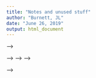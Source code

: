```yaml
---
title: "Notes and unused stuff"
author: "Burnett, JL"
date: "June 26, 2019"
output: html_document
---
```


<!-- # END UPDATES HERE IGNORE THE RESTTTTTT -->

<!-- ## Module 1: Tenents of Reproducible Research  -->
<!-- ### Objectives:   -->
<!-- - Explain the components and benefits of reproducibility -->
<!-- - Identify opportunities to improve the reproducibility and openness of research projects and end-products -->

<!-- ### Schedule -->

<!-- Week 1: Reproducibility 101    -->

<!-- - Lecture:  -->
<!--     - Review essential components (documentation, organization, automation, and disemmination) and benefits of reproducible research.  -->
<!-- - Readings:   -->
<!--     - [Reproducibility crsis](https://www.nature.com/news/1-500-scientists-lift-the-lid-on-reproducibility-1.19970) -->
<!--     - Explore the cartoons and posts at [Why open research?](http://whyopenresearch.org/index.html) -->
<!--     <!-- - Optional: [visit additional resources at C. Bahlai's course page](https://github.com/cbahlai/OSRR_course) --> -->
<!-- - Lab *(optional this week only)*: -->
<!--         - The basics of R Studio.  -->
<!--         - Q & A for R and R Studio -->

<!-- Week 2: Documentation   -->

<!-- - Mini-lecture and discussion:  -->
<!--     - Introduce the idea of proper and reproducible documentation  -->
<!--     - -->

<!-- Week 2: Organization and Digital Project Management -->

<!-- - Discussion: Components and benefits of project management.   -->
<!-- - In-class assignments: Assign lead discussion papers/topics  -->
<!-- - Lab: Overview of and project management in R Studio. -->
<!-- - Readings: [This article](https://journals.plos.org/ploscompbiol/article?id=10.1371/journal.pcbi.1000424) -->



<!-- Week 3: Collaboration 101  -->

<!-- - Discussion: Components of and benefits to collaboration. Best practices in collaborative research projects.  -->
<!-- - Readings: <inssert readings..definitely need some>[](https://esajournals.onlinelibrary.wiley.com/doi/full/10.1890/130001) -->
<!-- - Homework: Identify potential lead discussion papers/topics  -->

<!-- ## Module 2: Tools and Skills for Collaboration and Reproducibility  -->

<!-- ### Objectives:  -->
<!-- - Explain the components and benefits of collaboration in research endeavors -->
<!-- - Identify opportunities for collaboration -->
<!-- - Learn and develop effective communication skills for communicating science -->
<!-- - Discuss good practice for creating and working in an inclusive and collaborative research project -->


<!-- ### Schedule   -->

<!-- Week 4: Collaboration -->

<!-- Week 4: Tools for bibliographies (e.g. Zotero)  writing (Simuldocs, GoogleDrive, Overleaf),  -->
<!-- - Discussion:   -->
<!-- - In-class assignments:   -->
<!-- - Readings:  -->
<!-- - Lab:   -->
<!-- - Homework: -->

<!-- Week 5: GitHub  -->
<!-- - Discussion: student #   -->

<!-- - Homework: Prepare 2-minute pitch (no electronic visuals) of research interests (memorization not required!).   -->
<!-- - In-class assignments: Present pitches. Identify potential collaborators.  -->

<!-- - Lab: Tools for general communication (email, Slack, etc.)   -->

<!-- Week 4: Collaboration: Brainstorming and Communication  -->
<!-- - Discussion:  Brainstorming, inforamtion sharing, and communication within the group -->
<!-- <!-- - In-class assignments:   --> -->
<!-- <!-- - Readings:  --> -->
<!-- - Lab: Identify groups. Brainstorming session for proejct ideas -->
<!-- <!-- - Homework: --> -->

<!-- Week 5: Collaboration: Code- and Result Sharing  -->
<!-- - Discussion:  student # 1 (e.g., tools for collaboration paper; Special Feature in Ecological Informatics) -->
<!-- <!-- - In-class assignments:   --> -->
<!-- - Readings:  -->
<!-- - Lab:  Practice sharing code using GitHub, email, or other cloud storage -->
<!-- - Homework: Identify the tools the group will use to communicate -->

<!-- Week 6: Team Dynamics: Identifying Roles, Leadership, Authorship, Inclusivity     -->
<!-- - Discussion:  student #2 (e.g., digital vs. in-person collaboration dynamics) -->
<!-- - In-class assignments:   -->
<!-- - Readings:  -->
<!-- - Lab:   -->
<!-- - Homework:  -->

<!-- Week 8  -->
<!-- - Discussion:   -->
<!-- - In-class assignments:   -->
<!-- - Readings:  -->
<!-- - Lab:   -->
<!-- - Homework: -->


<!-- ## Module 3: Sharing and Archiving Research   -->

<!-- ### Objectives -->

<!-- -  -->
<!-- -  -->
<!-- -  -->

<!-- ### Schedule  -->

<!-- Week 9:  -->
<!-- - Discussion:   -->
<!-- - In-class assignments:   -->
<!-- - Readings:  -->
<!-- - Lab:   -->
<!-- - Homework: -->

<!-- Week 10:  -->
<!-- - Discussion:   -->
<!-- - In-class assignments:   -->
<!-- - Readings:  -->
<!-- - Lab:   -->
<!-- - Homework: -->

<!-- Week 11: Group projects -->
<!-- - Discussion:   -->

<!-- - In-class assignments:   -->
<!-- - Readings:  -->
<!-- - Lab:   -->
<!-- - Homework: -->

<!-- Week 12: Peer reviews: what is and how to -->
<!-- - Discussion:   -->
<!-- - In-class assignments:   -->
<!-- - Readings:  -->
<!-- - Lab:   -->
<!-- - Homework: -->

<!-- Week 13: Project presentations -->
<!-- - Discussion:   -->
<!-- - In-class assignments:   -->
<!-- - Readings:  -->
<!-- - Lab:   -->
<!-- - Homework: -->



